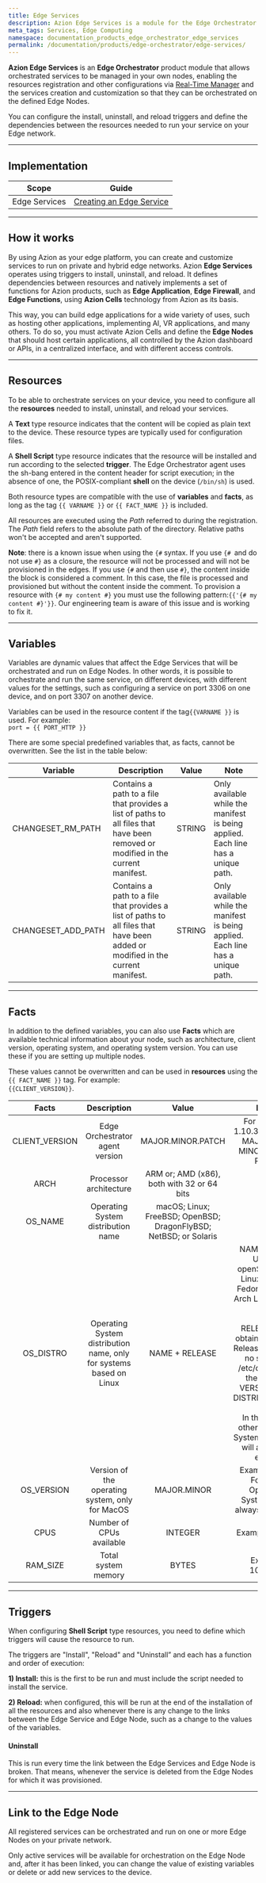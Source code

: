 ```yaml
---
title: Edge Services
description: Azion Edge Services is a module for the Edge Orchestrator product that allows orchestrated services to be managed within your own edge infrastructure.
meta_tags: Services, Edge Computing
namespace: documentation_products_edge_orchestrator_edge_services
permalink: /documentation/products/edge-orchestrator/edge-services/
---
```


**Azion Edge Services** is an **Edge Orchestrator** product module that allows orchestrated services to be managed in your own nodes, enabling the resources registration and other configurations via [Real-Time Manager](https://manager.azion.com/) and the services creation and customization so that they can be orchestrated on the defined Edge Nodes.

You can configure the install, uninstall, and reload triggers and define the dependencies between the resources needed to run your service on your Edge network.

---

## Implementation

| Scope | Guide |
| - | - | 
| Edge Services| [Creating an Edge Service](/en/documentation/products/guides/edge-services-first-steps/) |

---

## How it works

By using Azion as your edge platform, you can create and customize services to run on private and hybrid edge networks. Azion **Edge Services** operates using triggers to install, uninstall, and reload. It defines dependencies between resources and natively implements a set of functions for Azion products, such as **Edge Application**, **Edge Firewall**, and **Edge Functions**, using **Azion Cells** technology from Azion as its basis.

This way, you can build edge applications for a wide variety of uses, such as hosting other applications, implementing AI, VR applications, and many others. To do so, you must activate Azion Cells and define the **Edge Nodes** that should host certain applications, all controlled by the Azion dashboard or APIs, in a centralized interface, and with different access controls.

---

## Resources

To be able to orchestrate services on your device, you need to configure all the **resources** needed to install, uninstall, and reload your services.

A **Text** type resource indicates that the content will be copied as plain text to the device. These resource types are typically used for configuration files.

A **Shell Script** type resource indicates that the resource will be installed and run according to the selected **trigger**. The Edge Orchestrator agent uses the sh-bang entered in the content header for script execution; in the absence of one, the POSIX-compliant **shell** on the device (`/bin/sh`) is used.

Both resource types are compatible with the use of **variables** and **facts**, as long as the tag `{{ VARNAME }}` or `{{ FACT_NAME }}` is included.

All resources are executed using the *Path* referred to during the registration. The *Path* field refers to the absolute path of the directory. Relative paths won't be accepted and aren't supported.

**Note**: there is a known issue when using the `{#` syntax. If you use `{# `and do not use `#}` as a closure, the resource will not be processed and will not be provisioned in the edges. If you use `{#` and then use `#}`, the content inside the block is considered a comment. In this case, the file is processed and provisioned but without the content inside the comment. To provision a resource with `{# my content #}` you must use the following pattern:`{{'{# my content #}'}}`. Our engineering team is aware of this issue and is working to fix it.

---

## Variables

Variables are dynamic values that affect the Edge Services that will be orchestrated and run on Edge Nodes. In other words, it is possible to orchestrate and run the same service, on different devices, with different values for the settings, such as configuring a service on port 3306 on one device, and on port 3307 on another device.

Variables can be used in the resource content if the tag`{{VARNAME }}` is used. For example: <br />`port = {{ PORT_HTTP }}`

There are some special predefined variables that, as facts, cannot be overwritten. See the list in the table below:

| Variable | Description | Value | Note |
| --- | --- | --- | --- |
| CHANGESET_RM_PATH | Contains a path to a file that provides a list of paths to all files that have been removed or modified in the current manifest. | STRING | Only available while the manifest is being applied. Each line has a unique path. |
| CHANGESET_ADD_PATH | Contains a path to a file that provides a list of paths to all files that have been added or modified in the current manifest. | STRING | Only available while the manifest is being applied. Each line has a unique path. |

---

## Facts

In addition to the defined variables, you can also use **Facts** which are available technical information about your node, such as architecture, client version, operating system, and operating system version. You can use these if you are setting up multiple nodes.

These values cannot be overwritten and can be used in **resources** using the `{{ FACT_NAME }}` tag. For example:<br /> `{{CLIENT_VERSION}}`.

| Facts | Description | Value | Notes |
| :---: | :---: | :---: | :---: |
| CLIENT_VERSION | Edge Orchestrator agent version | MAJOR.MINOR.PATCH | For example: 1.10.3, where 1 is MAJOR, 10 is MINOR and 3 is PATCH |
| ARCH | Processor architecture | ARM or; AMD (x86), both with 32 or 64 bits |  |
| OS_NAME | Operating System distribution name | macOS; Linux; FreeBSD; OpenBSD; DragonFlyBSD; NetBSD; or Solaris |  |
| OS_DISTRO | Operating System distribution name, only for systems based on Linux | NAME + RELEASE | NAME: Debian; Ubuntu; openSUSE; Mint Linux; Gentoo; Fedora; CentOS; Arch Linux or; Kali Linux <br /> <br /> RELEASE: first obtaining via LSB Release, if there is no search in /etc/os-release the value of VERSION_ID or DISTRIB_RELEASE <br /> <br /> In the case of other Operating Systems the value will always be empty. |
| OS_VERSION | Version of the operating system, only for MacOS | MAJOR.MINOR | Example: 10.5. For other Operating Systems it will always be empty. |
| CPUS | Number of CPUs available | INTEGER | Example: 1, 2, 4. |
| RAM_SIZE | Total system memory | BYTES | Example: 1048576 |

---

## Triggers

When configuring **Shell Script** type resources, you need to define which triggers will cause the resource to run.

The triggers are "Install", "Reload" and "Uninstall” and each has a function and order of execution:

**1) Install:** this is the first to be run and must include the script needed to install the service.

**2) Reload:** when configured, this will be run at the end of the installation of all the resources and also whenever there is any change to the links between the Edge Service and Edge Node, such as a change to the values of the variables.

#### Uninstall

This is run every time the link between the Edge Services and Edge Node is broken. That means, whenever the service is deleted from the Edge Nodes for which it was provisioned.

---

## Link to the Edge Node

All registered services can be orchestrated and run on one or more Edge Nodes on your private network.

Only active services will be available for orchestration on the Edge Node and, after it has been linked, you can change the value of existing variables or delete or add new services to the device.

